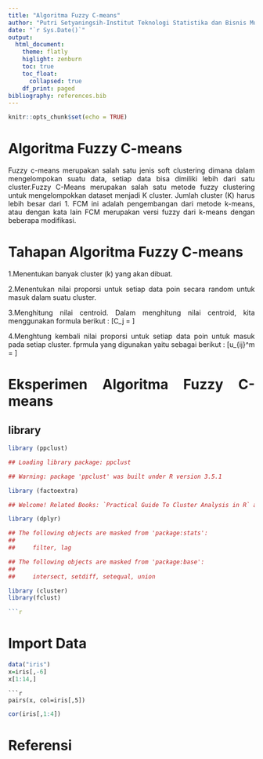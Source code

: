 ```yaml
---
title: "Algoritma Fuzzy C-means"
author: "Putri Setyaningsih-Institut Teknologi Statistika dan Bisnis Muhammadiyah"
date: "`r Sys.Date()`"
output: 
  html_document:
    theme: flatly
    higlight: zenburn
    toc: true
    toc_float:
      collapsed: true
    df_print: paged
bibliography: references.bib
---
```


```{=html}
<style>
body{
text-align: justify}
</style>
```
```r
knitr::opts_chunk$set(echo = TRUE)
```

# Algoritma Fuzzy C-means

Fuzzy c-means merupakan salah satu jenis soft clustering dimana dalam mengelompokan suatu data, setiap data bisa dimiliki lebih dari satu cluster.Fuzzy C-Means merupakan salah satu metode fuzzy clustering untuk mengelompokkan dataset menjadi K cluster. Jumlah cluster (K) harus lebih besar dari 1. FCM ini adalah pengembangan dari metode k-means, atau dengan kata lain FCM merupakan versi fuzzy dari k-means dengan beberapa modifikasi.

# Tahapan Algoritma Fuzzy C-means

1.Menentukan banyak cluster (k) yang akan dibuat.

2.Menentukan nilai proporsi untuk setiap data poin secara random untuk masuk dalam suatu cluster.

3.Menghitung nilai centroid. Dalam menghitung nilai centroid, kita menggunakan formula berikut :
\[C_j = \frac{\sum u_{ij}^mx}{\sum u_{ij}^m}\]

4.Menghtung kembali nilai proporsi untuk setiap data poin untuk masuk pada setiap cluster. fprmula yang digunakan yaitu sebagai berikut :
\[u_{ij}^m = \frac{1}{\sum (\frac{|x_i - c_j|}{|x_i - c_k|})^\frac{2}{m-1}}\]

# Eksperimen Algoritma Fuzzy C-means

## library
```r
library (ppclust)

## Loading library package: ppclust

## Warning: package 'ppclust' was built under R version 3.5.1

library (factoextra)

## Welcome! Related Books: `Practical Guide To Cluster Analysis in R` at https://goo.gl/13EFCZ

library (dplyr)

## The following objects are masked from 'package:stats':
##
##     filter, lag

## The following objects are masked from 'package:base':
##
##     intersect, setdiff, setequal, union

library (cluster)
library(fclust)

```r
```

# Import Data
```r
data("iris")
x=iris[,-6]
x[1:14,]

```

```
```r
pairs(x, col=iris[,5])
```

```r
cor(iris[,1:4])
```



# Referensi